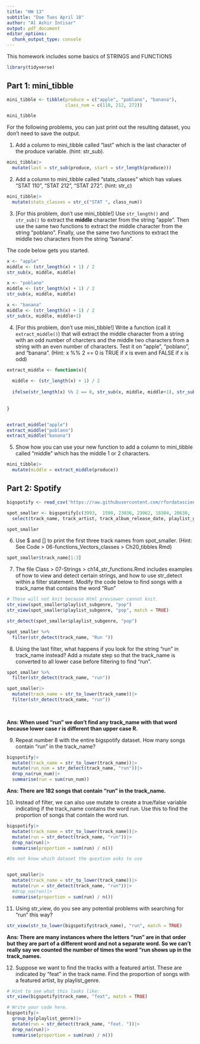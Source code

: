 ```yaml
---
title: "HW 13"
subtitle: "Due Tues April 18"
author: "Al Ashir Intisar"
output: pdf_document
editor_options: 
  chunk_output_type: console
---
```



This homework includes some basics of STRINGS and FUNCTIONS

```r
library(tidyverse)
```


## Part 1: mini_tibble

```r
mini_tibble <- tibble(produce = c("apple", "poblano", "banana"),
                      class_num = c(110, 212, 272))

mini_tibble
```


For the following problems, you can just print out the resulting dataset, you don't need to save the output. 

1. Add a column to mini_tibble called "last" which is the last character of the produce variable. (hint: str_sub).

```r
mini_tibble|>
  mutate(last = str_sub(produce, start = str_length(produce)))
```



2. Add a column to mini_tibble called "stats_classes" which has values "STAT 110", "STAT 212", "STAT 272". (hint: str_c)


```r
mini_tibble|>
  mutate(stats_classes = str_c("STAT ", class_num))
```




3. [For this problem, don't use mini_tibble!] Use `str_length()` and `str_sub()` to extract the **middle** character from the string "apple". Then use the same two functions to extract the middle character from the string "poblano". Finally, use the same two functions to extract the middle two characters from the string "banana".

The code below gets you started.

```r
x <- "apple"
middle <- (str_length(x) + 1) / 2
str_sub(x, middle, middle)

x <- "poblano"
middle <- (str_length(x) + 1) / 2
str_sub(x, middle, middle)

x <- "banana"
middle <- (str_length(x) + 1) / 2
str_sub(x, middle, middle+1)

```


4. [For this problem, don't use mini_tibble!] Write a function (call it `extract_middle()`) that will extract the middle character from a string with an odd number of charcters and the middle two characters from a string with an even number of characters. Test it on "apple", "poblano", and "banana". (Hint: x %% 2 == 0 is TRUE if x is even and FALSE if x is odd)

```r
extract_middle <- function(x){
  
  middle <- (str_length(x) + 1) / 2
  
  ifelse(str_length(x) %% 2 == 0, str_sub(x, middle, middle+1), str_sub(x, middle, middle))
 
  
}


extract_middle("apple")
extract_middle("poblano")
extract_middle("banana")
```


5. Show how you can use your new function to add a column to mini_tibble called "middle" which has the middle 1 or 2 characters.

```r
mini_tibble|>
  mutate(middle = extract_middle(produce))
```


## Part 2: Spotify

```r
bigspotify <- read_csv('https://raw.githubusercontent.com/rfordatascience/tidytuesday/master/data/2020/2020-01-21/spotify_songs.csv')

spot_smaller <- bigspotify[c(3993,  1590, 23036, 23062, 18304, 20630,  6193,  7922, 21105,  9432), ] %>%
  select(track_name, track_artist, track_album_release_date, playlist_genre, playlist_subgenre, playlist_name)

spot_smaller
```


6. Use $ and [] to print the first three track names from spot_smaller. (Hint: See Code > 06-functions_Vectors_classes > Ch20_tibbles Rmd)

```r
spot_smaller$track_name[1:3]
```



7. The file Class > 07-Strings > ch14_str_functions.Rmd includes examples of how to view and detect certain strings, and how to use str_detect within a filter statement. Modify the code below to find songs with a track_name that contains the word "Run"

```r
# These will not knit because Html previewer cannot knit.
str_view(spot_smaller$playlist_subgenre, "pop")
str_view(spot_smaller$playlist_subgenre, "pop", match = TRUE)
```

```r
str_detect(spot_smaller$playlist_subgenre, "pop")

spot_smaller %>%
  filter(str_detect(track_name, "Run "))
```



8. Using the last filter, what happens if you look for the string "run" in track_name instead?
Add a mutate step so that the track_name is converted to all lower case before filtering to find "run". 

```r
spot_smaller %>%
  filter(str_detect(track_name, "run"))

spot_smaller|>
  mutate(track_name = str_to_lower(track_name))|>
  filter(str_detect(track_name, "run"))
  
  
```

**Ans: When used "run" we don't find any track_name with that word because lower case r is different than upper case R.**

9. Repeat number 8 with the entire bigspotify dataset. How many songs contain "run" in the track_name?

```r
bigspotify|>
  mutate(track_name = str_to_lower(track_name))|>
  mutate(run_num = str_detect(track_name, "run"))|>
  drop_na(run_num)|>
  summarise(run = sum(run_num))
```

**Ans: There are 182 songs that contain "run" in the track_name.**

10. Instead of filter, we can also use mutate to create a true/false variable indicating if the track_name contains the word run. Use this to find the proportion of songs that contain the word run.

```r
bigspotify|>
  mutate(track_name = str_to_lower(track_name))|>
  mutate(run = str_detect(track_name, "run"))|>
  drop_na(run)|>
  summarise(proportion = sum(run) / n())

#Do not know which dataset the question asks to use


spot_smaller|>
  mutate(track_name = str_to_lower(track_name))|>
  mutate(run = str_detect(track_name, "run"))|>
  #drop_na(run)|>
  summarise(proportion = sum(run) / n())
```



11. Using str_view, do you see any potential problems with searching for "run" this way? 
```r
str_view(str_to_lower(bigspotify$track_name), "run", match = TRUE)
```

**Ans: There are many instances where the letters "run" are in that order but they are part of a different word and not a separate word. So we can't really say we counted the number of times the word "run shows up in the track_names.**

12. Suppose we want to find the tracks with a featured artist. These are indicated by "feat" in the track name. Find the proportion of songs with a featured artist, by playlist_genre.

```r
# Hint to see what this looks like:
str_view(bigspotify$track_name, "feat", match = TRUE)
```

```r
# Write your code here.
bigspotify|>
  group_by(playlist_genre)|>
  mutate(run = str_detect(track_name, "feat. "))|>
  drop_na(run)|>
  summarise(proportion = sum(run) / n())

```

